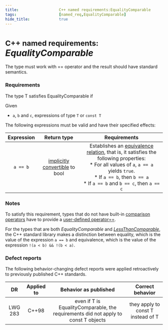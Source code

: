 ```yaml
---
title:                  C++ named requirements:EqualityComparable
tags:                   [named_req,EqualityComparable]
hide_title:             true
---
```



# <small>C++ named requirements:</small> *EqualityComparable*
The type must work with == operator and the result should have standard semantics.

### Requirements
The type T satisfies EqualityComparable if

Given
* `a`, `b` and `c`, expressions of type `T` <Since v='cpp17'>or `const T`</Since>

The following expressions must be valid and have their specified effects:

| **Expression** |           **Return type**          |                                                                                      **Requirements**                                                                                      |
|:----------:|:------------------------------:|:--------------------------------------------------------------------------------------------------------------------------------------------------------------------------------------:|
| `a == b`     | [implicitly convertible](language/implicit_conversion) to bool | Establishes an [equivalence relation](https://en.wikipedia.org/wiki/Equivalence_relation), that is, it satisfies the following properties:<br/> \* For all values of `a`, `a == a `yields `true`.<br/> \* If `a == b`, then `b == a` <br/> \* If `a == b` and `b == c`, then `a == c` |

### Notes

To satisfy this requirement, types that do not have built-in [comparison operators](/docs/std/language/operator_comparison) 
have to provide a [user-defined operator==](/docs/std/language/operators).

For the types that are both *EqualityComparable* and [*LessThanComparable*](/docs/named_req/LessThanComparable), 
the C++ standard library makes a distinction between equality, which is the value of the expression `a == b` and equivalence, 
which is the value of the expression `!(a < b) && !(b < a)`.

### Defect reports
The following behavior-changing defect reports were applied retroactively to previously published C++ standards.

|    DR   | Applied to |                                Behavior as published                               |          Correct behavior          |
|:-------:|:----------:|:----------------------------------------------------------------------------------:|:----------------------------------:|
| LWG 283 | C++98      | even if T is EqualityComparable, the requirements did not apply to const T objects | they apply to const T instead of T |